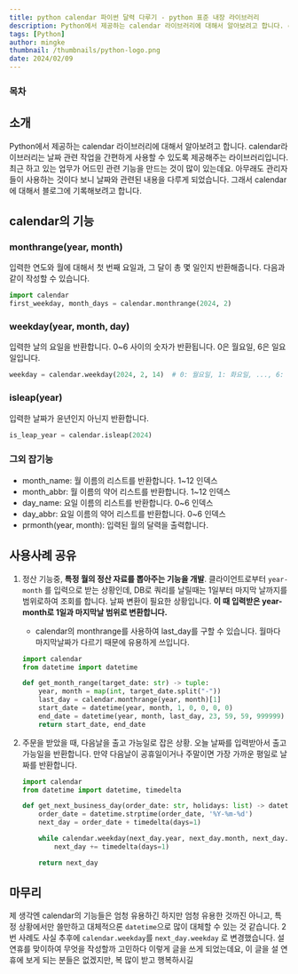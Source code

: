 ```yaml
---
title: python calendar 파이썬 달력 다루기 - python 표준 내장 라이브러리
description: Python에서 제공하는 calendar 라이브러리에 대해서 알아보려고 합니다. calendar라이브러리는 날짜 관련 작업을 간편하게 사용할 수 있도록 제공해주는 라이브러리입니다. 최근 하고 있는 업무가 어드민 관련 기능을 만드는 것이 많이 있는데요. 아무래도 관리자들이 사용하는 것이다 보니 날짜와 관련된 내용을 다루게 되었습니다. 그래서 calendar에 대해서 블로그에 기록해보려고 합니다.
tags: [Python]
author: mingke
thumbnail: /thumbnails/python-logo.png
date: 2024/02/09
---
```


### 목차

## 소개

Python에서 제공하는 calendar 라이브러리에 대해서 알아보려고 합니다. calendar라이브러리는 날짜 관련 작업을 간편하게 사용할 수 있도록 제공해주는 라이브러리입니다. 최근 하고 있는 업무가 어드민 관련 기능을 만드는 것이 많이 있는데요. 아무래도 관리자들이 사용하는 것이다 보니 날짜와 관련된 내용을 다루게 되었습니다. 그래서 calendar에 대해서 블로그에 기록해보려고 합니다.

## calendar의 기능

### monthrange(year, month)

입력한 연도와 월에 대해서 첫 번째 요일과, 그 달이 총 몇 일인지 반환해줍니다. 다음과 같이 작성할 수 있습니다.

```python
import calendar
first_weekday, month_days = calendar.monthrange(2024, 2)
```

### weekday(year, month, day)

입력한 날의 요일을 반환합니다. 0~6 사이의 숫자가 반환됩니다. 0은 월요일, 6은 일요일입니다.

```python
weekday = calendar.weekday(2024, 2, 14)  # 0: 월요일, 1: 화요일, ..., 6: 일요일
```

### isleap(year)

입력한 날짜가 윤년인지 아닌지 반환합니다.

```python
is_leap_year = calendar.isleap(2024)
```

### 그외 잡기능

- month_name: 월 이름의 리스트를 반환합니다. 1~12 인덱스
- month_abbr: 월 이름의 약어 리스트를 반환합니다. 1~12 인덱스
- day_name: 요일 이름의 리스트를 반환합니다. 0~6 인덱스
- day_abbr: 요일 이름의 약어 리스트를 반환합니다. 0~6 인덱스
- prmonth(year, month): 입력된 월의 달력을 출력합니다.

## 사용사례 공유

1. 정산 기능중, **특정 월의 정산 자료를 뽑아주는 기능을 개발**. 클라이언트로부터 `year-month` 를 입력으로 받는 상황인데, DB로 쿼리를 날릴때는 1일부터 마지막 날까지를 범위로하여 조회를 합니다. 날짜 변환이 필요한 상황입니다. **이 때 입력받은 year-month로 1일과 마지막날 범위로 변환합니다.**

   - calendar의 monthrange를 사용하여 last_day를 구할 수 있습니다. 월마다 마지막날짜가 다르기 때문에 유용하게 쓰입니다.

   ```python
   import calendar
   from datetime import datetime

   def get_month_range(target_date: str) -> tuple:
       year, month = map(int, target_date.split("-"))
       last_day = calendar.monthrange(year, month)[1]
       start_date = datetime(year, month, 1, 0, 0, 0, 0)
       end_date = datetime(year, month, last_day, 23, 59, 59, 999999)
       return start_date, end_date
   ```

2. 주문을 받았을 때, 다음날을 출고 가능일로 잡은 상황. 오늘 날짜를 입력받아서 출고 가능일을 반환합니다. 만약 다음날이 공휴일이거나 주말이면 가장 가까운 평일로 날짜를 반환합니다.

   ```python
   import calendar
   from datetime import datetime, timedelta

   def get_next_business_day(order_date: str, holidays: list) -> datetime:
       order_date = datetime.strptime(order_date, '%Y-%m-%d')
       next_day = order_date + timedelta(days=1)

       while calendar.weekday(next_day.year, next_day.month, next_day.day) >= 5 or next_day.strftime('%Y-%m-%d') in holidays:
           next_day += timedelta(days=1)

       return next_day
   ```

## 마무리

제 생각엔 calendar의 기능들은 엄청 유용하긴 하지만 엄청 유용한 것까진 아니고, 특정 상황에서만 쓸만하고 대체적으론 `datetime`으로 많이 대체할 수 있는 것 같습니다. 2번 사례도 사실 추후에 `calendar.weekday`를 `next_day.weekday` 로 변경했습니다. 설 연휴를 맞이하여 무엇을 작성할까 고민하다 이렇게 글을 쓰게 되었는데요, 이 글을 설 연휴에 보게 되는 분들은 없겠지만, 복 많이 받고 행복하시길
